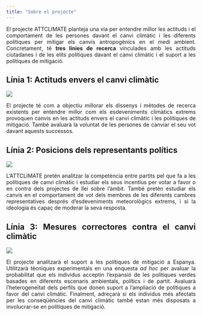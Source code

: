 ```yaml
---
title: "Sobre el projecte"
---
```


::: {style="text-align: justify"}
El projecte ATTCLIMATE planteja una via per entendre millor les actituds i el comportament de les persones davant el canvi climàtic i les diferents polítiques per mitigar els canvis antropogènics en el medi ambient. Concretament, té **tres línies de recerca** vinculades amb les actituds ciutadanes i de les elits polítiques davant el canvi climàtic i el suport a les polítiques de mitigació.

## Línia 1: Actituds envers el canvi climàtic

![](img/volca.jpeg)

El projecte té com a objectiu millorar els dissenys i mètodes de recerca existents per entendre millor com els esdeveniments climàtics extrems provoquen canvis en les actituds envers el canvi climàtic i les polítiques de mitigació. També avaluarà la voluntat de les persones de canviar el seu vot davant aquests successos.

## Línia 2: Posicions dels representants polítics

![](img/votacio.jpg)

L'ATTCLIMATE pretén analitzar la competència entre partits pel que fa a les polítiques de canvi climàtic i estudiar els seus incentius per votar a favor o en contra dels projectes de llei sobre l'àmbit. També pretén estudiar els canvis en el comportament de vot dels membres de les diferents cambres representatives després d'esdeveniments meteorològics extrems, i si la ideologia és capaç de moderar la seva resposta.

## Línia 3: Mesures correctores contra el canvi climàtic

![](img/mani.jpeg)

El projecte analitzarà el suport a les polítiques de mitigació a Espanya. Utilitzarà tècniques experimentals en una enquesta *ad hoc* per avaluar la probabilitat que els individus acceptin l'expansió de les polítiques verdes basades en diferents escenaris ambientals, polítics i de partit. Avaluarà l'heterogeneïtat dels perfils que donen suport a l'ampliació de polítiques a favor del canvi climàtic. Finalment, adreçarà si els individus més afectats per les conseqüències del canvi climàtic també estan més disposats a involucrar-se en polítiques de mitigació.
:::
